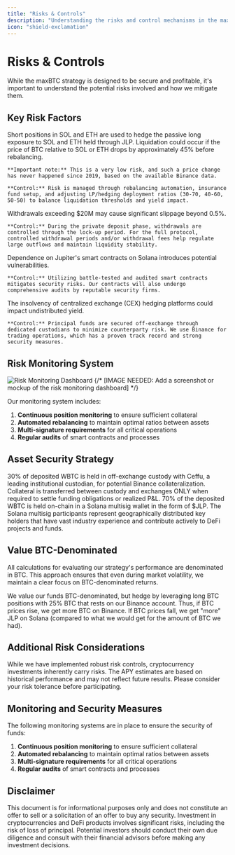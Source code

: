 ```yaml
---
title: "Risks & Controls"
description: "Understanding the risks and control mechanisms in the maxBTC strategy"
icon: "shield-exclamation"
---
```


# Risks & Controls

While the maxBTC strategy is designed to be secure and profitable, it's important to understand the potential risks involved and how we mitigate them.

## Key Risk Factors

<AccordionGroup>
  <Accordion title="Liquidation Risk from Extreme Price Movements">
    Short positions in SOL and ETH are used to hedge the passive long exposure to SOL and ETH held through JLP. Liquidation could occur if the price of BTC relative to SOL or ETH drops by approximately 45% before rebalancing.
    
    **Important note:** This is a very low risk, and such a price change has never happened since 2019, based on the available Binance data.
    
    **Control:** Risk is managed through rebalancing automation, insurance fund setup, and adjusting LP/hedging deployment ratios (30-70, 40-60, 50-50) to balance liquidation thresholds and yield impact.
  </Accordion>
  
  <Accordion title="Large Withdrawals and Slippage">
    Withdrawals exceeding $20M may cause significant slippage beyond 0.5%.
    
    **Control:** During the private deposit phase, withdrawals are controlled through the lock-up period. For the full protocol, controlled withdrawal periods and/or withdrawal fees help regulate large outflows and maintain liquidity stability.
  </Accordion>
  
  <Accordion title="Smart Contract Risk">
    Dependence on Jupiter's smart contracts on Solana introduces potential vulnerabilities.
    
    **Control:** Utilizing battle-tested and audited smart contracts mitigates security risks. Our contracts will also undergo comprehensive audits by reputable security firms.
  </Accordion>
  
  <Accordion title="Exchange Risk">
    The insolvency of centralized exchange (CEX) hedging platforms could impact undistributed yield.
    
    **Control:** Principal funds are secured off-exchange through dedicated custodians to minimize counterparty risk. We use Binance for trading operations, which has a proven track record and strong security measures.
  </Accordion>
</AccordionGroup>

## Risk Monitoring System

<img src="/images/risk-monitoring-dashboard.png" alt="Risk Monitoring Dashboard" className="w-full" />
{/* [IMAGE NEEDED: Add a screenshot or mockup of the risk monitoring dashboard] */}

Our monitoring system includes:

1. **Continuous position monitoring** to ensure sufficient collateral
2. **Automated rebalancing** to maintain optimal ratios between assets
3. **Multi-signature requirements** for all critical operations
4. **Regular audits** of smart contracts and processes

## Asset Security Strategy

<CardGroup cols={2}>
  <Card title="Off-Exchange Custody" icon="vault">
    30% of deposited WBTC is held in off-exchange custody with Ceffu, a leading institutional custodian, for potential Binance collateralization. Collateral is transferred between custody and exchanges ONLY when required to settle funding obligations or realized P&L.
  </Card>
  <Card title="On-Chain Transparency" icon="blockchain">
    70% of the deposited WBTC is held on-chain in a Solana multisig wallet in the form of $JLP. The Solana multisig participants represent geographically distributed key holders that have vast industry experience and contribute actively to DeFi projects and funds.
  </Card>
</CardGroup>

## Value BTC-Denominated

All calculations for evaluating our strategy's performance are denominated in BTC. This approach ensures that even during market volatility, we maintain a clear focus on BTC-denominated returns.

We value our funds BTC-denominated, but hedge by leveraging long BTC positions with 25% BTC that rests on our Binance account. Thus, if BTC prices rise, we get more BTC on Binance. If BTC prices fall, we get "more" JLP on Solana (compared to what we would get for the amount of BTC we had).

## Additional Risk Considerations

<Warning>
While we have implemented robust risk controls, cryptocurrency investments inherently carry risks. The APY estimates are based on historical performance and may not reflect future results. Please consider your risk tolerance before participating.
</Warning>

## Monitoring and Security Measures

The following monitoring systems are in place to ensure the security of funds:

1. **Continuous position monitoring** to ensure sufficient collateral
2. **Automated rebalancing** to maintain optimal ratios between assets
3. **Multi-signature requirements** for all critical operations
4. **Regular audits** of smart contracts and processes

## Disclaimer

<Note>
This document is for informational purposes only and does not constitute an offer to sell or a solicitation of an offer to buy any security. Investment in cryptocurrencies and DeFi products involves significant risks, including the risk of loss of principal. Potential investors should conduct their own due diligence and consult with their financial advisors before making any investment decisions.
</Note> 